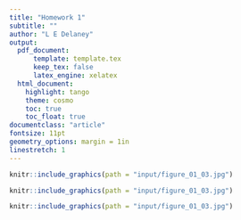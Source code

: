 ```yaml
---
title: "Homework 1"
subtitle: ""
author: "L E Delaney"
output:
  pdf_document:
      template: template.tex
      keep_tex: false 
      latex_engine: xelatex
  html_document:
    highlight: tango
    theme: cosmo
    toc: true
    toc_float: true
documentclass: "article"
fontsize: 11pt
geometry_options: margin = 1in
linestretch: 1
---
```

:::: {.blackbox data-latex=""}


```r

knitr::include_graphics(path = "input/figure_01_03.jpg")

```

::::


:::: {.blackbox data-latex=""}


```r

knitr::include_graphics(path = "input/figure_01_03.jpg")

```

::::


:::: {.blackbox data-latex=""}


```r

knitr::include_graphics(path = "input/figure_01_03.jpg")

```

::::





